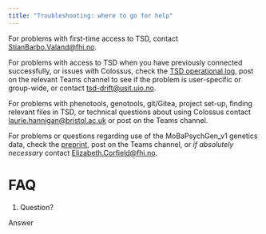 ```yaml
---
title: "Troubleshooting: where to go for help"
---
```


For problems with first-time access to TSD, contact [StianBarbo.Valand\@fhi.no](mailto:StianBarbo.Valand@fhi.no).

For problems with access to TSD when you have previously connected successfully, or issues with Colossus, check the [TSD operational log](https://www.uio.no/english/services/it/research/sensitive-data/log/), post on the relevant Teams channel to see if the problem is user-specific or group-wide, or contact [tsd-drift\@usit.uio.no](mailto:tsd-drift@usit.uio.no).

For problems with phenotools, genotools, git/Gitea, project set-up, finding relevant files in TSD, or technical questions about using Colossus contact [laurie.hannigan\@bristol.ac.uk](mailto:laurie.hannigan@bristol.ac.uk) or post on the Teams channel.

For problems or questions regarding use of the MoBaPsychGen_v1 genetics data, check the [preprint](https://www.biorxiv.org/content/10.1101/2022.06.23.496289v2), post on the Teams channel, or *if absolutely necessary* contact [Elizabeth.Corfield\@fhi.no](mailto:Elizabeth.Corfield@fhi.no).

# FAQ

1.  Question?

Answer
